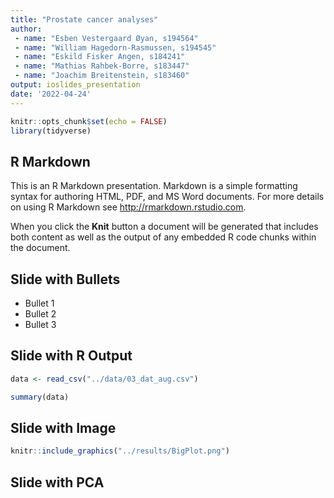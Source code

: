 ```yaml
---
title: "Prostate cancer analyses"
author:
 - name: "Esben Vestergaard Øyan, s194564"
 - name: "William Hagedorn-Rasmussen, s194545"
 - name: "Eskild Fisker Angen, s184241"
 - name: "Mathias Rahbek-Borre, s183447"
 - name: "Joachim Breitenstein, s183460"
output: ioslides_presentation
date: '2022-04-24'
---
```


```r
knitr::opts_chunk$set(echo = FALSE)
library(tidyverse)
```

## R Markdown

This is an R Markdown presentation. Markdown is a simple formatting syntax for authoring HTML, PDF, and MS Word documents. For more details on using R Markdown see <http://rmarkdown.rstudio.com>.

When you click the **Knit** button a document will be generated that includes both content as well as the output of any embedded R code chunks within the document.

## Slide with Bullets

- Bullet 1
- Bullet 2
- Bullet 3

## Slide with R Output
```r
data <- read_csv("../data/03_dat_aug.csv")
```


```r
summary(data)
```

## Slide with Image

```r
knitr::include_graphics("../results/BigPlot.png")
```

## Slide with PCA
